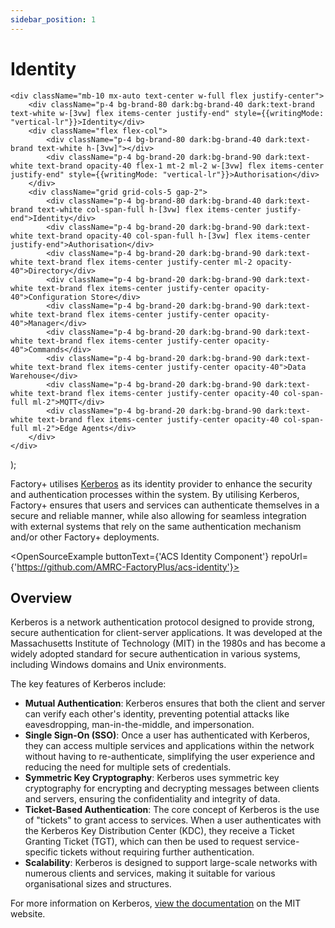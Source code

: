 ```yaml
---
sidebar_position: 1
---
```


# Identity

    <div className="mb-10 mx-auto text-center w-full flex justify-center">
        <div className="p-4 bg-brand-80 dark:bg-brand-40 dark:text-brand text-white w-[3vw] flex items-center justify-end" style={{writingMode: "vertical-lr"}}>Identity</div>
        <div className="flex flex-col">
            <div className="p-4 bg-brand-80 dark:bg-brand-40 dark:text-brand text-white h-[3vw]"></div>
            <div className="p-4 bg-brand-20 dark:bg-brand-90 dark:text-white text-brand opacity-40 flex-1 mt-2 ml-2 w-[3vw] flex items-center justify-end" style={{writingMode: "vertical-lr"}}>Authorisation</div>
        </div>
        <div className="grid grid-cols-5 gap-2">
            <div className="p-4 bg-brand-80 dark:bg-brand-40 dark:text-brand text-white col-span-full h-[3vw] flex items-center justify-end">Identity</div>
            <div className="p-4 bg-brand-20 dark:bg-brand-90 dark:text-white text-brand opacity-40 col-span-full h-[3vw] flex items-center justify-end">Authorisation</div>
            <div className="p-4 bg-brand-20 dark:bg-brand-90 dark:text-white text-brand flex items-center justify-center ml-2 opacity-40">Directory</div>
            <div className="p-4 bg-brand-20 dark:bg-brand-90 dark:text-white text-brand flex items-center justify-center opacity-40">Configuration Store</div>
            <div className="p-4 bg-brand-20 dark:bg-brand-90 dark:text-white text-brand flex items-center justify-center opacity-40">Manager</div>
            <div className="p-4 bg-brand-20 dark:bg-brand-90 dark:text-white text-brand flex items-center justify-center opacity-40">Commands</div>
            <div className="p-4 bg-brand-20 dark:bg-brand-90 dark:text-white text-brand flex items-center justify-center opacity-40">Data Warehouse</div>
            <div className="p-4 bg-brand-20 dark:bg-brand-90 dark:text-white text-brand flex items-center justify-center opacity-40 col-span-full ml-2">MQTT</div>
            <div className="p-4 bg-brand-20 dark:bg-brand-90 dark:text-white text-brand flex items-center justify-center opacity-40 col-span-full ml-2">Edge Agents</div>
        </div>
    </div>
);

Factory+ utilises [Kerberos](https://web.mit.edu/kerberos/) as its identity provider to enhance the security and authentication processes within the system. By utilising Kerberos, Factory+ ensures that users and services can authenticate themselves in a secure and reliable manner, while also allowing for seamless integration with external systems that rely on the same authentication mechanism and/or other Factory+ deployments.

<OpenSourceExample buttonText={'ACS Identity Component'} repoUrl={'https://github.com/AMRC-FactoryPlus/acs-identity'}></OpenSourceExample>

## Overview

<ComponentOverview></ComponentOverview>

Kerberos is a network authentication protocol designed to provide strong, secure authentication for client-server applications. It was developed at the Massachusetts Institute of Technology (MIT) in the 1980s and has become a widely adopted standard for secure authentication in various systems, including Windows domains and Unix environments.

The key features of Kerberos include:

- **Mutual Authentication**: Kerberos ensures that both the client and server can verify each other's identity, preventing potential attacks like eavesdropping, man-in-the-middle, and impersonation.
- **Single Sign-On (SSO)**: Once a user has authenticated with Kerberos, they can access multiple services and applications within the network without having to re-authenticate, simplifying the user experience and reducing the need for multiple sets of credentials.
- **Symmetric Key Cryptography**: Kerberos uses symmetric key cryptography for encrypting and decrypting messages between clients and servers, ensuring the confidentiality and integrity of data.
- **Ticket-Based Authentication**: The core concept of Kerberos is the use of "tickets" to grant access to services. When a user authenticates with the Kerberos Key Distribution Center (KDC), they receive a Ticket Granting Ticket (TGT), which can then be used to request service-specific tickets without requiring further authentication.
- **Scalability**: Kerberos is designed to support large-scale networks with numerous clients and services, making it suitable for
various organisational sizes and structures.

For more information on Kerberos, [view the documentation](https://web.mit.edu/kerberos/) on the MIT website.